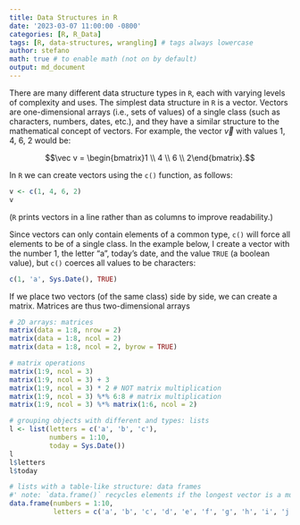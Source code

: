 ```yaml
---
title: Data Structures in R
date: '2023-03-07 11:00:00 -0800'
categories: [R, R_Data]
tags: [R, data-structures, wrangling] # tags always lowercase
author: stefano
math: true # to enable math (not on by default)
output: md_document
---
```


\usepackage{amsmath}

There are many different data structure types in `R`, each with varying levels of complexity and uses. The simplest data structure in `R` is a vector. Vectors are one-dimensional arrays (i.e., sets of values) of a single class (such as characters, numbers, dates, etc.), and they have a similar structure to the mathematical concept of vectors. For example, the vector $\vec v$ with values 1, 4, 6, 2 would be:

$$\vec v = \begin{bmatrix}1 \\ 4 \\ 6 \\ 2\end{bmatrix}.$$

In `R` we can create vectors using the `c()` function, as follows:

```r
v <- c(1, 4, 6, 2)
v
```

(`R` prints vectors in a line rather than as columns to improve readability.)

Since vectors can only contain elements of a common type, `c()` will force all elements to be of a single class. In the example below, I create a vector with the number 1, the letter "a", today's date, and the value `TRUE` (a boolean value), but `c()` coerces all values to be characters:

```r
c(1, 'a', Sys.Date(), TRUE)
```

If we place two vectors (of the same class) side by side, we can create a matrix. Matrices are thus two-dimensional arrays 


```r
# 2D arrays: matrices
matrix(data = 1:8, nrow = 2)
matrix(data = 1:8, ncol = 2)
matrix(data = 1:8, ncol = 2, byrow = TRUE)

# matrix operations
matrix(1:9, ncol = 3)
matrix(1:9, ncol = 3) + 3
matrix(1:9, ncol = 3) * 2 # NOT matrix multiplication
matrix(1:9, ncol = 3) %*% 6:8 # matrix multiplication
matrix(1:9, ncol = 3) %*% matrix(1:6, ncol = 2)

# grouping objects with different and types: lists
l <- list(letters = c('a', 'b', 'c'),
          numbers = 1:10,
          today = Sys.Date())
l
l$letters
l$today
```

```r
# lists with a table-like structure: data frames
#' note: `data.frame()` recycles elements if the longest vector is a multiple
data.frame(numbers = 1:10,
           letters = c('a', 'b', 'c', 'd', 'e', 'f', 'g', 'h', 'i', 'j'))
```
